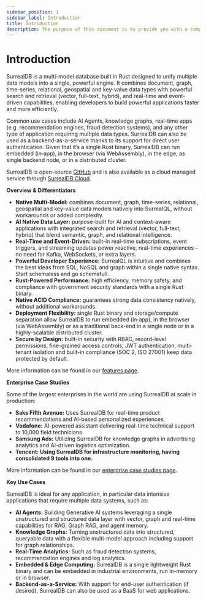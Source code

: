 ```yaml
---
sidebar_position: 1
sidebar_label: Introduction
title: Introduction
description: The purpose of this document is to provide you with a comprehensive understanding of SurrealDB. Whether you are a beginner getting started with SurrealDB or an experienced user looking for specific information, this overview will serve as a valuable resource.
---
```


# Introduction

SurrealDB is a multi-model database built in Rust designed to unify multiple data models into a single, powerful engine. It combines document, graph, time-series, relational, geospatial and key-value data types with powerful search and retrieval (vector, full-text, hybrid), and real-time and event-driven capabilities, enabling developers to build powerful applications faster and more efficiently.

Common use cases include AI Agents, knowledge graphs, real-time apps (e.g. recommendation engines, fraud detection systems), and any other type of application requiring multiple data types. SurrealDB can also be used as a backend-as-a-service thanks to its support for direct user authentication. Given that it’s a single Rust binary, SurrealDB can run embedded (in‐app), in the browser (via WebAssembly), in the edge, as single backend node, or in a distributed cluster.

SurrealDB is open-source [GitHub](https://github.com/surrealdb/surrealdb) and is also available as a cloud managed service through [SurrealDB Cloud](https://surrealdb.com/cloud).

**Overview & Differentiators**
- **Native Multi-Model:** combines document, graph, time-series, relational, geospatial and key-value data models natively into SurrealQL, without workarounds or added complexity.
- **AI Native Data Layer:** purpose-built for AI and context-aware applications with integrated search and retrieval (vector, full-text, hybrid) that blend semantic, graph, and relational intelligence.
- **Real-Time and Event-Driven:** built-in real-time subscriptions, event triggers, and streaming updates power reactive, real-time experiences - no need for Kafka, WebSockets, or extra layers.
- **Powerful Developer Experience:** SurrealQL is intuitive and combines the best ideas from SQL, NoSQL and graph within a single native syntax. Start schemaless and go schemafull.
- **Rust-Powered Performance:** high efficiency, memory safety, and compliance with government security standards with a single Rust binary.
- **Native ACID Compliance:** guarantees strong data consistency natively, without additional workarounds.
- **Deployment Flexibility:** single Rust binary and storage/compute separation allow SurrealDB to run embedded (in‐app), in the browser (via WebAssembly) or as a traditional back-end in a single node or in a highly-scalable distributed cluster.
- **Secure by Design:** built-in security with RBAC, record-level permissions, fine-grained access controls, JWT authentication, multi-tenant isolation and built-in compliance (SOC 2, ISO 27001) keep data protected by default.

More information can be found in our [features page](https://surrealdb.com/features).

**Enterprise Case Studies**

Some of the largest enterprises in the world are using SurrealDB at scale in production:

- **Saks Fifth Avenue:** Uses SurrealDB for real-time product recommendations and AI-based personalized experiences.
- **Vodafone:** AI-powered assistant delivering real-time technical support to 10,000 field technicians.
- **Samsung Ads:** Utilizing SurrealDB for knowledge graphs in advertising analytics and AI-driven logistics optimization.
- **Tencent: Using SurrealDB for infrastructure monitoring, having consolidated 9 tools into one.**

More information can be found in our [enterprise case studies page](https://surrealdb.com/casestudies).

**Key Use Cases**

SurrealDB is ideal for any application, in particular data intensive applications that require multiple data systems, such as:

- **AI Agents:** Building Generative AI systems leveraging a single unstructured and structured data layer with vector, graph and real-time capabilities for RAG, Graph RAG, and agent memory.
- **Knowledge Graphs:** Turning unstructured data into structured, queryable data with a flexible multi-model approach including support for graph relationships.
- **Real-Time Analytics:** Such as fraud detection systems, recommendation engines and log analytics.
- **Embedded & Edge Computing:** SurrealDB is a single lightweight Rust binary and can be embedded in industrial environments, run in-memory or in browser.
- **Backend-as-a-Service:** With support for end-user authentication (if desired), SurrealDB can also be used as a BaaS for web applications.
